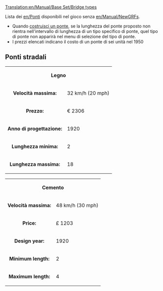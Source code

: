 [[Translation:en/Manual/Base Set/Bridge types]]

Lista dei [[en/Ponti]] disponibili nel gioco senza [[en/Manual/NewGRF]]s.
*Quando [[en/Costruzione dei ponti|costruisci un ponte]], se la lunghezza del ponte proposto non rientra nell'intervallo di lunghezza di un tipo specifico di ponte, quel tipo di ponte non apparirà nel menu di selezione del tipo di ponte.
*I prezzi elencati indicano il costo di un ponte di sei unità nel 1950


== Ponti stradali ==

{| align=center
|colspan=2 align=center|'''Legno'''
|rowspan=6 style="padding: 10px"|[[File:en/PontediLegno.png|x175px]]
|-
| '''Velocità massima:'''||32 km/h (20 mph)
|-
| '''Prezzo:''' || € 2306
|-
| '''Anno di progettazione:'''||1920
|-
| '''Lunghezza minima:'''||2
|-
| '''Lunghezza massima:'''||18
|}
{| align=center
|colspan=2 align=center|'''Cemento'''
|rowspan=6 style="padding: 10px"|[[File:en/Manual/Base Set/Bridge02.png]]
|-
| '''Velocità massima:'''||48 km/h (30 mph)
|-
| '''Price:''' ||£ 1203
|-
| '''Design year:'''||1920
|-
| '''Minimum length:'''||2
|-
| '''Maximum length:'''||4
|}